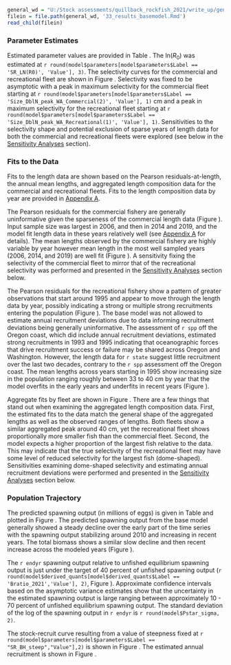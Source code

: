 <!-- Base Model Results -->

```r
general_wd = "U:/Stock assessments/quillback_rockfish_2021/write_up/general_text"
filein = file.path(general_wd, '33_results_basemodel.Rmd')
read_child(filein)
```

### Parameter Estimates

Estimated parameter values are provided in Table \ref{tab:params}. The ln($R_0$) was estimated at `r round(model$parameters[model$parameters$Label == 'SR_LN(R0)', 'Value'], 3)`. The selectivity curves for the commercial and recreational fleet are shown in Figure \ref{fig:selex}. Selectivity was fixed to be asymptotic with a peak in maximum selectivity for the commercial fleet starting at `r round(model$parameters[model$parameters$Label == 'Size_DblN_peak_WA_Commercial(2)', 'Value'], 1)` cm and a peak in maximum selectivity for the recreational fleet starting at `r round(model$parameters[model$parameters$Label == 'Size_DblN_peak_WA_Recreational(1)', 'Value'], 1)`. Sensitivities to the selectivity shape and potential exclusion of sparse years of length data for both the commercial and recreational fleets were explored (see below in the [Sensitivity Analyses](#sensitivity-analyses) section). 

### Fits to the Data

Fits to the length data are shown based on the Pearson residuals-at-length, the annual mean lengths, and aggregated length composition data for the commercial and recreational fleets. Fits to the length composition data by year are provided in [Appendix A](#append_a). 

The Pearson residuals for the commercial fishery are generally uninformative given the sparseness of the commercial length data (Figure \ref{fig:com-pearson}). Input sample size was largest in 2006, and then in 2014 and 2019, and the model fit length data in these years relatively well (see [Appendix A](#append_a) for details). The mean lengths observed by the commercial fishery are highly variable by year however mean length in the most well sampled years (2006, 2014, and 2019) are well fit (Figure \ref{fig:com-mean-len-fit}). A sensitivity fixing the selectivity of the commercial fleet to mirror that of the recreational selectivity was performed and presented in the [Sensitivity Analyses](#sensitivity-analyses) section below.

The Pearson residuals for the recreational fishery show a pattern of greater observations that start around 1995 and appear to move through the length data by year, possibly indicating a strong or multiple strong recruitments entering the population (Figure \ref{fig:rec-pearson}). The base model was not allowed to estimate annual recruitment deviations due to data informing recruitment deviations being generally uninformative. The assessment of `r spp` off the Oregon coast, which did include annual recruitment deviations, estimated strong recruitments in 1993 and 1995 indicating that oceanographic forces that drive recruitment success or failure may be shared across Oregon and Washington. However, the length data for `r state` suggest little recruitment over the last two decades, contrary to the `r spp` assessment off the Oregon coast. The mean lengths across years starting in 1995 show increasing size in the population ranging roughly between 33 to 40 cm by year that the model overfits in the early years and underfits in recent years (Figure \ref{fig:rec-mean-len-fit}). 

Aggregate fits by fleet are shown in Figure \ref{fig:agg-len-fit}. There are a few things that stand out when examining the aggregated length composition data. First, the estimated fits to the data match the general shape of the aggregated lengths as well as the observed ranges of lengths. Both fleets show a similar aggregated peak around 40 cm, yet the recreational fleet shows proportionally more smaller fish than the commercial fleet. Second, the model expects a higher proportion of the largest fish relative to the data. This may indicate that the true selectivity of the recreational fleet may have some level of reduced selectivity for the largest fish (dome-shaped). Sensitivities examining dome-shaped selectivity and estimating annual recruitment deviations were performed and presented in the [Sensitivity Analyses](#sensitivity-analyses) section below.

### Population Trajectory

The predicted spawning output (in millions of eggs) is given in Table \ref{tab:timeseries} and plotted in Figure \ref{fig:ssb}. The predicted spawning output from the base model generally showed a steady decline over the early part of the time series with the spawning output stabilizing around 2010 and increasing in recent years. The total biomass shows a similar slow decline and then recent increase across the modeled years (Figure \ref{fig:tot-bio}).

The `r endyr` spawning output relative to unfished equilibrium spawning output is just under the target of 40 percent of unfished spawning output (`r round(model$derived_quants[model$derived_quants$Label == 'Bratio_2021','Value'], 2)`, Figure \ref{fig:depl}). Approximate confidence intervals based on the asymptotic variance estimates show that the uncertainty in the estimated spawning output is large ranging between approximately 10 - 70 percent of unfished equilibrium spawning output. The standard deviation of the log of the spawning output in `r endyr` is `r round(model$Pstar_sigma, 2)`.

The stock-recruit curve resulting from a value of steepness fixed at `r round(model$parameters[model$parameters$Label == "SR_BH_steep","Value"],2)` is shown in Figure \ref{fig:bh-curve}. The estimated annual recruitment is shown in Figure \ref{fig:recruits}.

